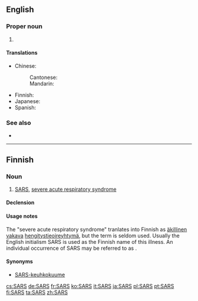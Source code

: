 {{also|sars|sårs}}
==English==

===Proper noun===
{{en-proper noun}}

# {{lb|en|pathology}} {{acronym of|severe acute respiratory syndrome|lang=en}}

====Translations====
{{trans-top|Severe Acute Respiratory Syndrome}}
* Chinese:
*: Cantonese: {{t|yue|沙士|tr=saa1 si6-2|sc=Hani}}
*: Mandarin: {{t-needed|cmn}}
{{trans-mid}}
* Finnish: {{t+|fi|SARS}}
* Japanese: {{t|ja|サーズ|tr=sāzu}}
* Spanish: {{t|es|SRAS|m}}
{{trans-bottom}}

===See also===
* {{l|en|MERS}}

----

==Finnish==

===Noun===
{{fi-noun}}

# [[SARS]], [[severe acute respiratory syndrome]]

====Declension====
{{fi-decl-risti|n=sg|i=0|SARS|||a}}

====Usage notes====
The "severe acute respiratory syndrome" tranlates into Finnish as [[äkillinen]] [[vakava]] [[hengitystie]][[oireyhtymä]], but the term is seldom used. Usually the English initialism SARS is used as the Finnish name of this illness. An individual occurrence of SARS may be referred to as {{m|en|tapaus|SARS-tapaus}}.

====Synonyms====
* [[keuhkokuume|SARS-keuhkokuume]]

[[cs:SARS]]
[[de:SARS]]
[[fr:SARS]]
[[ko:SARS]]
[[it:SARS]]
[[ja:SARS]]
[[pl:SARS]]
[[pt:SARS]]
[[fi:SARS]]
[[ta:SARS]]
[[zh:SARS]]